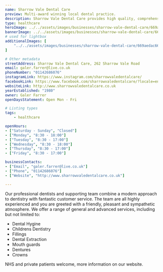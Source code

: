 ```yaml
---
name: Sharrow Vale Dental Care
preview: Multi-award winning local dental practice.
description: Sharrow Vale Dental Care provides high quality, comprehensive dental care for all the family. We welcome both NHS and private patients as well as offering our own Dental Plan.
type: healthcare
heroImage: ../../assets/images/businesses/sharrow-vale-dental-care/669aedac6680cb4396cf4468_IMG_6369---Galer-Farrer.jpeg
bannerImage: ../../assets/images/businesses/sharrow-vale-dental-care/669aedefc885ef7ffb6cd166_IMG_6370---Galer-Farrer.jpeg
# used for lightbox
additionalImages: [
    "../../assets/images/businesses/sharrow-vale-dental-care/669aedac6680cb4396cf4468_IMG_6369---Galer-Farrer.jpeg"
]

# Other metadata
streetAddress: Sharrow Vale Dental Care, 262 Sharrow Vale Road
email: galer.farrer@live.co.uk
phoneNumber: "01142686076"
instagramLink: https://www.instagram.com/sharrowvaledentalcare/
facebookLink: https://www.facebook.com/sharrowvaledentalcare/?locale=en_GB
websiteLink: http://www.sharrowvaledentalcare.co.uk
yearEstablished: "1980"
owner: Galer Farrer
openDaysStatement: Open Mon - Fri

# Listing types
tags:
    - healthcare

openHours:
- ["Saturday - Sunday", "Closed"]
- ["Monday", "8:30 - 18:00"]
- ["Tuesday", "8:30 - 17:00"]
- ["Wednesday", "8:30 - 18:00"]
- ["Thursday", "8:30 - 17:00"]
- ["Friday", "8:30 - 17:00"]

businessContacts:
- ["Email", "galer.farrer@live.co.uk"]
- ["Phone", "01142686076"]
- ["Website", "http://www.sharrowvaledentalcare.co.uk"]

---
```

Our professional dentists and supporting team combine a modern approach to dentistry with fantastic customer service.
The team are all highly experienced and you are greeted with a friendly, pleasant and sympathetic atmosphere.
We offer a range of general and advanced services, including but not limited to:

- Dental Hygine
- Childrens Dentistry
- Fillings
- Dental Extraction
- Mouth guards
- Dentures
- Crowns

NHS and private patients welcome, more information on our website.

